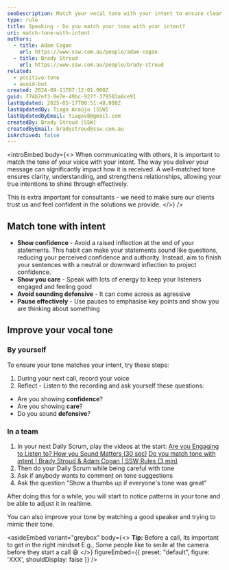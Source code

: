 ```yaml
---
seoDescription: Match your vocal tone with your intent to ensure clear and effective communication in meetings, phone calls, and other verbal interactions.
type: rule
title: Speaking - Do you match your tone with your intent?
uri: match-tone-with-intent
authors:
  - title: Adam Cogan
    url: https://www.ssw.com.au/people/adam-cogan
  - title: Brady Stroud
    url: https://www.ssw.com.au/people/brady-stroud
related:
  - positive-tone
  - avoid-but
created: 2024-09-11T07:12:01.000Z
guid: 774b7ef3-8e7e-49bc-927f-379503a8ce91
lastUpdated: 2025-05-17T00:51:48.000Z
lastUpdatedBy: Tiago Araújo [SSW]
lastUpdatedByEmail: tiagov8@gmail.com
createdBy: Brady Stroud [SSW]
createdByEmail: bradystroud@ssw.com.au
isArchived: false
---
```


<introEmbed
  body={<>
When communicating with others, it is important to match the tone of your voice with your intent. The way you deliver your message can significantly impact how it is received. A well-matched tone ensures clarity, understanding, and strengthens relationships, allowing your true intentions to shine through effectively.

This is extra important for consultants - we need to make sure our clients trust us and feel confident in the solutions we provide.
  </>}
/>
<youtubeEmbed url="https://www.youtube.com/embed/FFPpQwHbWW4" description="Video: Are you Engaging to Listen to? How you Sound Matters (30 sec)" />

<youtubeEmbed url="https://youtu.be/aFw5cdgrsyQ" description="Video: Do you match tone with intent | Brady Stroud & Adam Cogan | SSW Rules (3 min)" />

## Match tone with intent

* **Show confidence** - Avoid a raised inflection at the end of your statements. This habit can make your statements sound like questions, reducing your perceived confidence and authority.
Instead, aim to finish your sentences with a neutral or downward inflection to project confidence.
* **Show you care** - Speak with lots of energy to keep your listeners engaged and feeling good
* **Avoid sounding defensive** - It can come across as agressive
* **Pause effectively** - Use pauses to emphasise key points and show you are thinking about something

## Improve your vocal tone

### By yourself

To ensure your tone matches your intent, try these steps:

1. During your next call, record your voice
2. Reflect - Listen to the recording and ask yourself these questions:

* Are you showing **confidence**?
* Are you showing **care**?
* Do you sound **defensive**?

### In a team

1. In your next Daily Scrum, play the videos at the start:
   [Are you Engaging to Listen to? How you Sound Matters (30 sec)](https://youtu.be/FFPpQwHbWW4)
   [Do you match tone with intent | Brady Stroud & Adam Cogan | SSW Rules (3 min)](https://youtu.be/PkGIZ5yQSp4)
2. Then do your Daily Scrum while being careful with tone
3. Ask if anybody wants to comment on tone suggestions
4. Ask the question "Show a thumbs up if everyone's tone was great"

After doing this for a while, you will start to notice patterns in your tone and be able to adjust it in realtime.

You can also improve your tone by watching a good speaker and trying to mimic their tone.

<asideEmbed
  variant="greybox"
  body={<>
    **Tip:** Before a call, its important to get in the right mindset E.g., Some people like to smile at the camera before they start a call 😄
  </>}
  figureEmbed={{
    preset: "default",
    figure: 'XXX',
    shouldDisplay: false
  }}
/>
